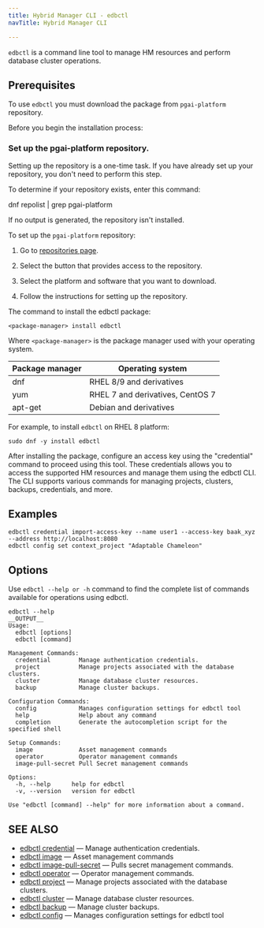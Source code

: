 ```yaml
---
title: Hybrid Manager CLI - edbctl
navTitle: Hybrid Manager CLI

---
```


`edbctl` is a command line tool to manage HM resources and perform database cluster operations. 

## Prerequisites

To use `edbctl` you must download the package from  `pgai-platform` repository.

Before you begin the installation process:

### Set up the pgai-platform repository.

Setting up the repository is a one-time task. If you have already set up your repository, you don't need to perform this step.

To determine if your repository exists, enter this command:

dnf repolist | grep pgai-platform

If no output is generated, the repository isn't installed.

To set up the `pgai-platform` repository:

1. Go to [repositories page](https://www.enterprisedb.com/repos).

1. Select the button that provides access to the repository.

1. Select the platform and software that you want to download.

1. Follow the instructions for setting up the repository.

 
The command to install the edbctl package:

```
<package-manager> install edbctl
```

Where `<package-manager>` is the package manager used with your operating system.

| Package manager | Operating system                 |
| --------------- | -------------------------------- |
| dnf             | RHEL 8/9 and derivatives         |
| yum             | RHEL 7 and derivatives, CentOS 7 |
| apt-get         | Debian and derivatives           |

For example, to install `edbctl` on RHEL 8 platform:

```
sudo dnf -y install edbctl
```

After installing the package, configure an access key using the "credential" command to proceed using this tool. These credentials allows you to access the supported HM resources and manage them using the edbctl CLI. The CLI supports various commands for managing projects, clusters, backups, credentials, and more.

## Examples

```
edbctl credential import-access-key --name user1 --access-key baak_xyz --address http://localhost:8080
edbctl config set context_project "Adaptable Chameleon"
```

## Options

Use `edbctl --help or -h` command to find the complete list of commands available for operations using edbctl.

```
edbctl --help
__OUTPUT__
Usage:
  edbctl [options]
  edbctl [command]

Management Commands:
  credential        Manage authentication credentials.
  project           Manage projects associated with the database clusters.
  cluster           Manage database cluster resources.
  backup            Manage cluster backups.

Configuration Commands:
  config            Manages configuration settings for edbctl tool
  help              Help about any command
  completion        Generate the autocompletion script for the specified shell

Setup Commands:
  image             Asset management commands
  operator          Operator management commands
  image-pull-secret Pull Secret management commands

Options:
  -h, --help      help for edbctl
  -v, --version   version for edbctl

Use "edbctl [command] --help" for more information about a command.
```

## SEE ALSO

-   [edbctl credential](edbctl_credential.mdx)	&mdash; Manage authentication credentials.
-   [edbctl image](edbctl_image.mdx) &mdash; Asset management commands
-   [edbctl image-pull-secret](edbctl_image_pull_secret.mdx) &mdash; Pulls secret management commands.
-   [edbctl operator](edbctl_operator.mdx) &mdash; Operator management commands.
-   [edbctl project](edbctl_project.mdx) &mdash; Manage projects associated with the database clusters.
-   [edbctl cluster](edbctl_cluster.mdx) &mdash; Manage database cluster resources.
-   [edbctl backup](edbctl_backup.mdx)	&mdash; Manage cluster backups.
-   [edbctl config](edbctl_config.mdx)	&mdash; Manages configuration settings for edbctl tool
